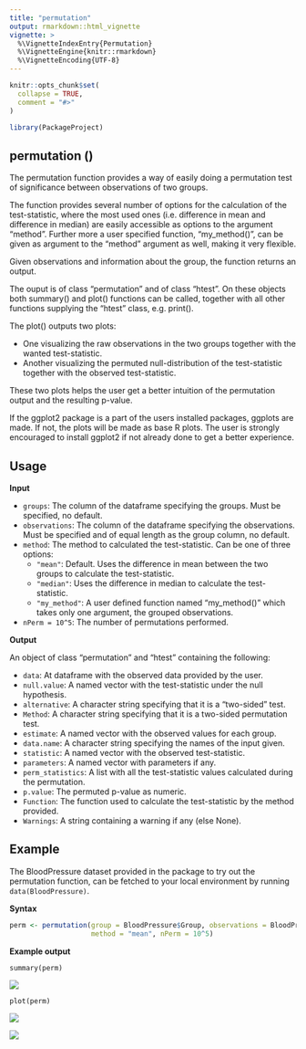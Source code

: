 ```yaml
---
title: "permutation"
output: rmarkdown::html_vignette
vignette: >
  %\VignetteIndexEntry{Permutation}
  %\VignetteEngine{knitr::rmarkdown}
  %\VignetteEncoding{UTF-8}
---
```


```r
knitr::opts_chunk$set(
  collapse = TRUE,
  comment = "#>"
)
```

```r
library(PackageProject)
```

## permutation ()

The permutation function provides a way of easily doing a permutation test of significance between observations of two groups. 

The function provides several number of options for the calculation of the test-statistic, where the most used ones (i.e. difference in mean and difference in median) are easily accessible as options to the argument "method". Further more a user specified function, "my_method()", can be given as argument to the "method" argument as well, making it very flexible. 

Given observations and information about the group, the function returns an output.  

The ouput is of class "permutation" and of class "htest". On these objects both summary() and plot() functions can be called, together with all other functions supplying the "htest" class, e.g. print(). 

The plot() outputs two plots: 
 
  - One visualizing the raw observations in the two groups together with the wanted test-statistic. 
  - Another visualizing the permuted null-distribution of the test-statistic together with the observed test-statistic. 
  
These two plots helps the user get a better intuition of the permutation output and the resulting p-value. 

If the ggplot2 package is a part of the users installed packages, ggplots are made. If not, the plots will be made as base R plots. The user is strongly encouraged to install ggplot2 if not already done to get a better experience.

## Usage

**Input**

 - `groups`: The column of the dataframe specifying the groups. Must be specified, no default. 
 - `observations`: The column of the dataframe specifying the observations. Must be specified and of equal length as the group column, no default. 
 - `method`: The method to calculated the test-statistic. Can be one of three options: 
    - `"mean"`: Default. Uses the difference in mean between the two groups to calculate the test-statistic.
    - `"median"`: Uses the difference in median to calculate the test-statistic.
    - `"my_method"`: A user defined function named "my_method()" which takes only one argument, the grouped observations.
 - `nPerm = 10^5`: The number of permutations performed. 

**Output**

An object of class "permutation" and "htest" containing the following: 

 - `data`: At dataframe with the observed data provided by the user. 
 - `null.value`: A named vector with the test-statistic under the null hypothesis.
 - `alternative`: A character string specifying that it is a "two-sided" test.
 - `Method`: A character string specifying that it is a two-sided permutation test.
 - `estimate`: A named vector with the observed values for each group. 
 - `data.name`: A character string specifying the names of the input given. 
 - `statistic`: A named vector with the observed test-statistic.
 - `parameters`: A named vector with parameters if any. 
 - `perm_statistics`: A list with all the test-statistic values calculated during the permutation. 
 - `p.value`: The permuted p-value as numeric.
 - `Function`: The function used to calculate the test-statistic by the method provided.
 - `Warnings`: A string containing a warning if any (else None).

## Example

The BloodPressure dataset provided in the package to try out the permutation function, can be fetched to your local environment by running `data(BloodPressure)`.

**Syntax**

```r
perm <- permutation(group = BloodPressure$Group, observations = BloodPressure$Blood_pressure, 
                    method = "mean", nPerm = 10^5)
```

**Example output**

`summary(perm)`

![](../Summary.png)

`plot(perm)`

![](../Obs_plot.png)

![](../null_dist.png)



